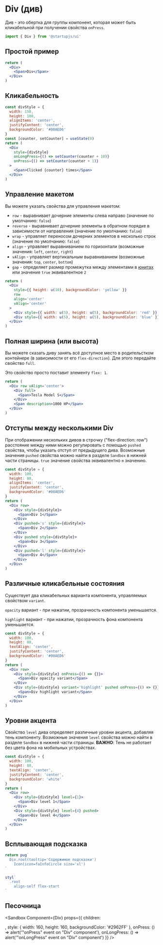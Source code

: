 
# Div (див)

Див - это обертка для группы компонент, которая может быть кликабельной при получении свойства `onPress`.

```jsx
import { Div } from '@startupjs/ui'
```

## Простой пример
```jsx example
return (
  <Div>
    <Span>Div</Span>
  </Div>
)
```

## Кликабельность

```jsx example
const divStyle = {
  width: 150,
  height: 100,
  alignItems: 'center',
  justifyContent: 'center',
  backgroundColor: '#00AED6'
}
const [counter, setCounter] = useState(0)
return (
  <Div
    style={divStyle}
    onLongPress={() => setCounter(counter + 10)}
    onPress={() => setCounter(counter + 1)}
  >
    <Span>Clicked {counter} times</Span>
  </Div>
)
```

## Управление макетом

Вы можете указать свойства для управления макетом:

- `row` - выравнивает дочерние элементы слева направо (значение по умолчанию: `false`)
- `reverse` - выравнивает дочерние элементы в обратном порядке в зависимости от направления (значение по умолчанию: `false`)
- `wrap` - управляет переносом дочерних элементов в несколько строк (значение по умолчанию: `false`)
- `align` - управляет выравниванием по горизонтали (возможные значения: `left`, `center`, `right`)
- `vAlign` - управляет вертикальным выравниванием (возможные значения: `top`, `center`, `bottom`)
- `gap` - определяет размер промежутка между элементами в [юнитах](https://startupjs-ui.dev.dmapper.co/docs/tutorial/TricksWithStyles#units) или значение `true` эквивалентное `2`

```jsx example
return (
  <Div
    style={{ height: u(10), backgroundColor: 'yellow' }}
    row
    align='center'
    vAlign='center'
  >
    <Div style={{ width: u(5), height: u(5), backgroundColor: 'red' }} />
    <Div style={{ width: u(5), height: u(5), backgroundColor: 'blue' }} pushed />
  </Div>
)
```

## Полная ширина (или высота)

Вы можете сказать диву занять всё доступное место в родительстком контейнере (в зависимости от его `flex-direction`). Для этого передайте свойство `full`.

Это свойство просто поставит элементу `flex: 1`.

```jsx example
return (
  <Div row vAlign='center'>
    <Div full>
      <Span>Tesla Model S</Span>
    </Div>
    <Span description>1000 HP</Span>
  </Div>
)
```

## Отступы между несколькими Div

При отображении нескольких дивов в строчку ("flex-direction: row") расстояние между ними можно регулировать с помощью `pushed` свойства, чтобы указать отступ от предыдущего дива. Возможные значения `pushed` свойства можно найти в разделе `Sandbox` в нижней части страницы. `true` значение свойства эквивалентно `m` значению.

```jsx example
const divStyle = {
  width: 100,
  height: 80,
  alignItems: 'center',
  justifyContent: 'center',
  backgroundColor: '#00AED6'
}
return (
  <Div row>
    <Div style={divStyle}>
      <Span>Div 1</Span>
    </Div>
    <Div pushed='s' style={divStyle}>
      <Span>Div 2</Span>
    </Div>
    <Div pushed style={divStyle}>
      <Span>Div 3</Span>
    </Div>
    <Div pushed='l' style={divStyle}>
      <Span>Div 4</Span>
    </Div>
  </Div>
)
```

## Различные кликабельные состояния

Существует два кликабельных варианта компонента, управляемых свойством `variant`.

`opacity` вариант - при нажатии, прозрачность компонента уменьшается.

`highlight` вариант - при нажатии, прозрачность фона компонента уменьшается.

```jsx example
const divStyle = {
  width: 100,
  height: 80,
  textAlign: 'center',
  justifyContent: 'center',
  backgroundColor: '#00AED6'
}
return (
  <Div row>
    <Div style={divStyle} onPress={() => {}}>
      <Span>Div opacity variant</Span>
    </Div>
    <Div style={divStyle} variant='highlight' pushed onPress={() => {}}>
      <Span>Div highlight variant</Span>
    </Div>
  </Div>
)
```

## Уровни акцента

Свойство `level` дива определяет различные уровни акцента, добавляя тень компоненту. Возможные значения `level` свойства можно найти в разделе `Sandbox` в нижней части страницы.
**ВАЖНО**: Тень не работает без цвета фона на мобильных устройствах.

```jsx example
const divStyle = {
  width: 100,
  height: 80,
  textAlign: 'center',
  justifyContent: 'center',
  backgroundColor: 'white'
}
return (
  <Div row>
    <Div style={divStyle} level={1}>
      <Span>Div level 1</Span>
    </Div>
    <Div style={divStyle} level={4} pushed>
      <Span>Div level 4</Span>
    </Div>
  </Div>
)
```

## Всплывающая подсказка

```jsx example
return pug`
  Div.root(tooltip='Содержимое подсказки')
    Icon(icon=faInfoCircle size='xl')
`

styl`
  .root
    align-self flex-start
`
```

## Песочница

<Sandbox
  Component={Div}
  props={{
    children: <Div styleName='child' />,
    style: { width: 160, height: 160, backgroundColor: '#2962FF' },
    onPress: () => alert('"onPress" event on "Div" component'),
    onLongPress: () => alert('"onLongPress" event on "Div" component')
  }}
/>
